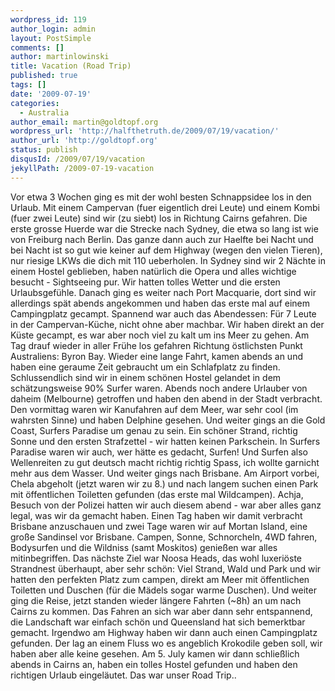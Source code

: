 ```yaml
---
wordpress_id: 119
author_login: admin
layout: PostSimple
comments: []
author: martinlowinski
title: Vacation (Road Trip)
published: true
tags: []
date: '2009-07-19'
categories:
  - Australia
author_email: martin@goldtopf.org
wordpress_url: 'http://halfthetruth.de/2009/07/19/vacation/'
author_url: 'http://goldtopf.org'
status: publish
disqusId: /2009/07/19/vacation
jekyllPath: /2009-07-19-vacation
---
```


Vor etwa 3 Wochen ging es mit der wohl besten Schnappsidee los in den Urlaub. Mit einem Campervan (fuer eigentlich drei Leute) und einem Kombi (fuer zwei Leute) sind wir (zu siebt) los in Richtung Cairns gefahren. Die erste grosse Huerde war die Strecke nach Sydney, die etwa so lang ist wie von Freiburg nach Berlin. Das ganze dann auch zur Haelfte bei Nacht und bei Nacht ist so gut wie keiner auf dem Highway (wegen den vielen Tieren), nur riesige LKWs die dich mit 110 ueberholen. In Sydney sind wir 2 N&auml;chte in einem Hostel geblieben, haben nat&uuml;rlich die Opera und alles wichtige besucht - Sightseeing pur. Wir hatten tolles Wetter und die ersten Urlaubsgef&uuml;hle. Danach ging es weiter nach Port Macquarie, dort sind wir allerdings sp&auml;t abends angekommen und haben das erste mal auf einem Campingplatz gecampt. Spannend war auch das Abendessen: F&uuml;r 7 Leute in der Campervan-K&uuml;che, nicht ohne aber machbar. Wir haben direkt an der K&uuml;ste gecampt, es war aber noch viel zu kalt um ins Meer zu gehen. Am Tag drauf wieder in aller Fr&uuml;he los gefahren Richtung &ouml;stlichsten Punkt Australiens: Byron Bay. Wieder eine lange Fahrt, kamen abends an und haben eine geraume Zeit gebraucht um ein Schlafplatz zu finden. Schlussendlich sind wir in einem sch&ouml;nen Hostel gelandet in dem sch&auml;tzungsweise 90% Surfer waren. Abends noch andere Urlauber von daheim (Melbourne) getroffen und haben den abend in der Stadt verbracht. Den vormittag waren wir Kanufahren auf dem Meer, war sehr cool (im wahrsten Sinne) und haben Delphine gesehen. Und weiter gings an die Gold Coast, Surfers Paradise um genau zu sein. Ein sch&ouml;ner Strand, richtig Sonne und den ersten Strafzettel - wir hatten keinen Parkschein. In Surfers Paradise waren wir auch, wer h&auml;tte es gedacht, Surfen! Und Surfen also Wellenreiten zu gut deutsch macht richtig richtig Spass, ich wollte garnicht mehr aus dem Wasser.
Und weiter gings nach Brisbane. Am Airport vorbei, Chela abgeholt (jetzt waren wir zu 8.) und nach langem suchen einen Park mit &ouml;ffentlichen Toiletten gefunden (das erste mal Wildcampen). Achja, Besuch von der Polizei hatten wir auch diesem abend - war aber alles ganz legal, was wir da gemacht haben. Einen Tag haben wir damit verbracht Brisbane anzuschauen und zwei Tage waren wir auf Mortan Island, eine gro&szlig;e Sandinsel vor Brisbane. Campen, Sonne, Schnorcheln, 4WD fahren, Bodysurfen und die Wildniss (samt Moskitos) genie&szlig;en war alles mitinbegriffen.
Das n&auml;chste Ziel war Noosa Heads, das wohl luxeri&ouml;ste Strandnest &uuml;berhaupt, aber sehr sch&ouml;n: Viel Strand, Wald und Park und wir hatten den perfekten Platz zum campen, direkt am Meer mit &ouml;ffentlichen Toiletten und Duschen (f&uuml;r die M&auml;dels sogar warme Duschen).
Und weiter ging die Reise, jetzt standen wieder l&auml;ngere Fahrten (~8h) an um nach Cairns zu kommen. Das Fahren an sich war aber dann sehr entspannend, die Landschaft war einfach sch&ouml;n und Queensland hat sich bemerktbar gemacht. Irgendwo am Highway haben wir dann auch einen Campingplatz gefunden. Der lag an einem Fluss wo es angeblich Krokodile geben soll, wir haben aber alle keine gesehen.
Am 5. July kamen wir dann schlie&szlig;lich abends in Cairns an, haben ein tolles Hostel gefunden und haben den richtigen Urlaub eingel&auml;utet. Das war unser Road Trip..
